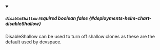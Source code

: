 
<details className="config-field" data-expandable="false" open>
<summary>

##### `disableShallow` <span className="config-field-required" data-required="false">required</span> <span className="config-field-type">boolean</span> <span className="config-field-default">false</span> <span className="config-field-enum"></span> {#deployments-helm-chart-disableShallow}

DisableShallow can be used to turn off shallow clones as these are the default used by devspace.

</summary>



</details>
